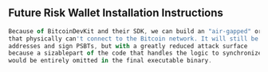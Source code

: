 
## Future Risk Wallet Installation Instructions
```js filename="BitcoinDevKit SDK Info" {3} copy
Because of BitcoinDevKit and their SDK, we can build an "air-gapped" or "Offline" wallet
that physically can't connect to the Bitcoin network. It will still be able to generate
addresses and sign PSBTs, but with a greatly reduced attack surface
because a sizablepart of the code that handles the logic to synchronize with the network
would be entirely omitted in the final executable binary.


```





